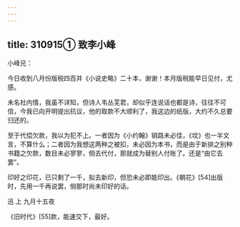 ```yaml
---
---
---
```

title: 310915① 致李小峰
---




小峰兄：

今日收到八月份版税四百并《小说史略》二十本，谢谢！本月版税能早日见付，尤感。

未名社内情，我虽不详知，但诗人韦丛芜君，却似乎连说话也都是诗，往往不可信，今我已向开明提出抗议，他的取款不大顺利了，我这边的纸版，大约不久总要归还的。

至于代偿欠款，我以为犯不上。一者因为《小约翰》销路未必佳，《坟》也一半文言，不算什么；二者因为我想这两种之被扣，未必因为本书，而是由于新排之别种书籍之欠款，数目未必寥寥，倘去代付，那就成为替别人付账了。还是“由它去罢”。

印好之印花，已只剩了一千，拟去新印，但恐未必即能印出。《朝花》[54]出版时，先用一千再说罢，倘那时尚未印好的话。

迅 上 九月十五夜

《旧时代》[55]款，能速交下，最好。